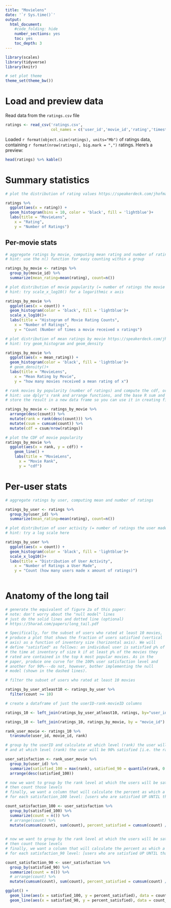 ```yaml
---
title: "Movielens"
date: '`r Sys.time()`'
output:
  html_document:
    #code_folding: hide
    number_sections: yes
    toc: yes
    toc_depth: 3
---
```


```r
library(scales)
library(tidyverse)
library(knitr)

# set plot theme
theme_set(theme_bw())
```

# Load and preview data

Read data from the `ratings.csv` file
```r
ratings <- read_csv('ratings.csv',
                    col_names = c('user_id','movie_id','rating','timestamp'))
```

Loaded `r format(object.size(ratings), units="Mb")` of ratings data, containing `r format(nrow(ratings), big.mark = ",")` ratings. Here's a preview:
```r
head(ratings) %>% kable()
```

# Summary statistics

```r
# plot the distribution of rating values https://speakerdeck.com/jhofman/modeling-social-data-lecture-2-introduction-to-counting?slide=26

ratings %>%
  ggplot(aes(x = rating)) +
  geom_histogram(bins = 10, color = 'black', fill = 'lightblue')+
  labs(title = "MovieLens",
    x = "Rating",
    y = "Number of Ratings")
```

## Per-movie stats

```r
# aggregate ratings by movie, computing mean rating and number of ratings
# hint: use the n() function for easy counting within a group

ratings_by_movie <- ratings %>%
  group_by(movie_id) %>%
  summarize(mean_rating=mean(rating), count=n())

```

```r
# plot distribution of movie popularity (= number of ratings the movie received)
# hint: try scale_x_log10() for a logarithmic x axis

ratings_by_movie %>%
  ggplot(aes(x = count)) +
  geom_histogram(color = 'black', fill = 'lightblue')+
  scale_x_log10()+
  labs(title = "Histogram of Movie Rating Counts",
    x = "Number of Ratings",
    y = "Count (Number of times a movie received x ratings")
```

```r
# plot distribution of mean ratings by movie https://speakerdeck.com/jhofman/modeling-social-data-lecture-2-introduction-to-counting?slide=28
# hint: try geom_histogram and geom_density

ratings_by_movie %>%
  ggplot(aes(x = mean_rating)) +
  geom_histogram(color = 'black', fill = 'lightblue')+
  # geom_density()+
  labs(title = "MovieLens",
    x = "Mean Rating by Movie",
    y = "how many movies received a mean rating of x")

```

```r
# rank movies by popularity (number of ratings) and compute the cdf, or fraction of all views covered by the top-k movies https://speakerdeck.com/jhofman/modeling-social-data-lecture-2-introduction-to-counting?slide=30
# hint: use dplyr's rank and arrange functions, and the base R sum and cumsum functions
# store the result in a new data frame so you can use it in creating figure 2 from the paper below

ratings_by_movie <- ratings_by_movie %>%
  arrange(desc(count)) %>%
  mutate(rank = rank(desc(count))) %>%
  mutate(csum = cumsum(count)) %>%
  mutate(cdf = csum/nrow(ratings))

# plot the CDF of movie popularity
ratings_by_movie %>%
  ggplot(aes(x = rank, y = cdf)) +
    geom_line() +
    labs(title = "MovieLens",
      x = "Movie Rank",
      y = "cdf")

```


# Per-user stats

```r
# aggregate ratings by user, computing mean and number of ratings

ratings_by_user <- ratings %>%
  group_by(user_id) %>%
  summarize(mean_rating=mean(rating), count=n())

```

```r
# plot distribution of user activity (= number of ratings the user made)
# hint: try a log scale here

ratings_by_user %>%
  ggplot(aes(x = count)) +
  geom_histogram(color = 'black', fill = 'lightblue')+
  scale_x_log10()+
  labs(title = "Distribution of User Activity",
    x = "Number of Ratings a User Made",
    y = "Count (how many users made x amount of ratings)")
  

```

# Anatomy of the long tail

```r
# generate the equivalent of figure 2a of this paper:
# note: don't worry about the "null model" lines
# just do the solid lines and dotted line (optional)
# https://5harad.com/papers/long_tail.pdf

# Specifically, for the subset of users who rated at least 10 movies,
# produce a plot that shows the fraction of users satisfied (vertical
# axis) as a function of inventory size (horizontal axis). We will
# define "satisfied" as follows: an individual user is satisfied p% of
# the time at inventory of size k if at least p% of the movies they
# rated are contained in the top k most popular movies. As in the
# paper, produce one curve for the 100% user satisfaction level and
# another for 90%---do not, however, bother implementing the null
# model (shown in the dashed lines).

# filter the subset of users who rated at least 10 movies

ratings_by_user_atleast10 <- ratings_by_user %>%
  filter(count >= 10)

# create a dataframe of just the userID-rank-movieID columns

ratings_10 <- left_join(ratings_by_user_atleast10, ratings, by="user_id")

ratings_10 <- left_join(ratings_10, ratings_by_movie, by = "movie_id")

rank_user_movie <- ratings_10 %>%
  transmute(user_id, movie_id, rank)

# group by the userID and calculate at which level (rank) the user will be 100% satisfied [i.e. the highest rank, meaning the lowest popularity level] 
# and at which level (rank) the user will be 90% satisfied [i.e. the rank that is at the 90th percentile of the users movie ranks]

user_satisfaction <- rank_user_movie %>%
  group_by(user_id) %>%
  summarize(satisfied_100 = max(rank), satisfied_90 = quantile(rank, 0.9)) %>%
  arrange(desc(satisfied_100))

# now we want to group by the rank level at which the users will be satisfied 100%
# then count those levels
# finally, we want a column that will calculate the percent as which a user is satisfied 100% -->
# for each satisfaction_100 level: [users who are satisfied UP UNTIL that sat_100 amount (cumsum)] / [total amount of users(sum)]

count_satisfaction_100 <- user_satisfaction %>%
  group_by(satisfied_100) %>%
  summarize(count = n()) %>%
  # arrange(count) %>%
  mutate(cumsum(count), sum(count), percent_satisfied = cumsum(count) / sum(count))
  

# now we want to group by the rank level at which the users will be satisfied 90%
# then count those levels
# finally, we want a column that will calculate the percent as which a user is satisfied 90% -->
# for each satisfaction_90 level: [users who are satisfied UP UNTIL that sat_90 amount (cumsum)] / [total amount of users (sum)]

count_satisfaction_90 <- user_satisfaction %>%
  group_by(satisfied_90) %>%
  summarize(count = n()) %>%
  # arrange(count) %>%
  mutate(cumsum(count), sum(count), percent_satisfied = cumsum(count) / sum(count))

ggplot() +
  geom_line(aes(x = satisfied_100, y = percent_satisfied), data = count_satisfaction_100) +
  geom_line(aes(x = satisfied_90, y = percent_satisfied), data = count_satisfaction_90)

```
